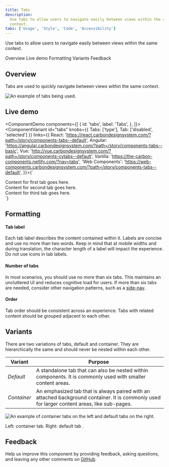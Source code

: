 ```yaml
---
title: Tabs
description:
  Use tabs to allow users to navigate easily between views within the same
  context.
tabs: ['Usage', 'Style', 'Code', 'Accessibility']
---
```


<PageDescription>

Use tabs to allow users to navigate easily between views within the same
context.

</PageDescription>

<AnchorLinks>

<AnchorLink>Overview</AnchorLink>
<AnchorLink>Live demo</AnchorLink>
<AnchorLink>Formatting</AnchorLink>
<AnchorLink>Variants</AnchorLink>
<AnchorLink>Feedback</AnchorLink>

</AnchorLinks>

## Overview

Tabs are used to quickly navigate between views within the same context.

<Row>
<Column colLg={8}>

![An example of tabs being used.](images/tab-usage-1.png)

</Column>
</Row>

## Live demo

<ComponentDemo
  components={[
    {
      id: 'tabs',
      label: 'Tabs',
    },
  ]}>
  <ComponentVariant
    id="tabs"
    knobs={{ Tabs: ['type'], Tab: ['disabled', 'selected'] }}
    links={{
      React:
        'https://react.carbondesignsystem.com/?path=/story/components-tabs--default',
      Angular:
        'https://angular.carbondesignsystem.com/?path=/story/components-tabs--basic',
      Vue: 'http://vue.carbondesignsystem.com/?path=/story/components-cvtabs--default',
      Vanilla: 'https://the-carbon-components.netlify.com/?nav=tabs',
      'Web Components':
        'https://web-components.carbondesignsystem.com/?path=/story/components-tabs--default',
    }}>{`
<div style={{ width: '50%' }}>
  <Tabs scrollIntoView={false}>
    <Tab
      href="#"
      id="tab-1"
      label="Tab label 1"
    >
      <div className="some-content">
        Content for first tab goes here.
      </div>
    </Tab>
    <Tab
      href="#"
      id="tab-2"
      label="Tab label 2"
    >
      <div className="some-content">
        Content for second tab goes here.
      </div>
    </Tab>
    <Tab
      href="#"
      id="tab-3"
      label='Tab label 3'
    >
      <div className="some-content">
        Content for third tab goes here.
      </div>
    </Tab>
  </Tabs>
</div>
  `}</ComponentVariant>
</ComponentDemo>

## Formatting

#### Tab label

Each tab label describes the content contained within it. Labels are concise and
use no more than two words. Keep in mind that at mobile widths and during
translation, the character length of a label will impact the experience. Do not
use icons in tab labels.

#### Number of tabs

In most scenarios, you should use no more than six tabs. This maintains an
uncluttered UI and reduces cognitive load for users. If more than six tabs are
needed, consider other navigation patterns, such as a
[side-nav](/components/UI-shell-left-panel/usage).

#### Order

Tab order should be consistent across an experience. Tabs with related content
should be grouped adjacent to each other.

## Variants

There are two variations of tabs, default and container. They are hierarchically
the same and should never be nested within each other.

| Variant     | Purpose                                                                                                                                       |
| ----------- | --------------------------------------------------------------------------------------------------------------------------------------------- |
| _Default_   | A standalone tab that can also be nested within components. It is commonly used with smaller content areas.                                   |
| _Container_ | An emphasized tab that is always paired with an attached background container. It is commonly used for larger content areas, like sub-pages.  |

<Row>
<Column colLg={8}>

![An example of container tabs on the left and default tabs on the right.](images/tab-usage-2.png)

</Column>
</Row>

<Caption>Left: container tab. Right: default tab .</Caption>

## Feedback

Help us improve this component by providing feedback, asking questions, and
leaving any other comments on
[GitHub](https://github.com/carbon-design-system/carbon-website/issues/new?assignees=&labels=feedback&template=feedback.md).
